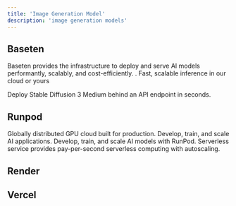 ```yaml
---
title: 'Image Generation Model'
description: 'image generation models'
---
```


## Baseten
Baseten provides the infrastructure to deploy and serve AI models performantly, scalably, and cost-efficiently. .
<Tip>Fast, scalable inference in our cloud or yours</Tip>

<Tip>Deploy Stable Diffusion 3 Medium behind an API endpoint in seconds.</Tip>


## Runpod
Globally distributed GPU cloud built for production. Develop, train, and scale AI applications.
<Tip>Develop, train, and scale AI models with RunPod.</Tip>
<Tip>Serverless service provides pay-per-second serverless computing with autoscaling.</Tip>

## Render


## Vercel